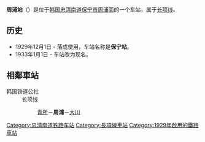 {{unreferenced|time=2014-07-05T04:01:56+00:00}}
{{朝鮮半島車站資訊
|公司色 = #0066b3
|文字色 = 
|站名 = 周浦站<br />{{lang|en|Jupo}}
|圖片 = 
|pxl = 
|圖片說明 =
|前一站 = [[青所站|青所]]
|前一站距離 = 4.3
|後一站距離 = 8.3
|後一站 = [[大川站_(忠清南道)|大川]]
|諺文 = 주포역
|朝鮮漢字 = 周浦驛
|文觀部式 =Jupo-yeok 
|馬-賴式 =
|副站名 = 
|車站編號 = 
|停站路線數 = 
|所屬公司 = [[韩国铁道公社|韩国铁道公社]]
|所屬路線 = [[长项线|长项线]]
|距離 = 79.3
|起點站 = [[天安站|天安]]
|所在地 =[[忠清南道|忠清南道]][[保宁市|保宁市]][[周浦面|周浦面]]
|車站構造 = 地面车站
|月台配置 = 
|啟用年月日 =1929年12月1日 
|廢站年月日 = 
|上下車人次 = 
|統計年度 = 
|轉車 = 
|備註 = 
|全寬備註 = 
}}

'''周浦站'''（{{kor|諺=주포역|漢=周浦驛|羅=Jupo yeok|f=y}}）是位于[[韩国|韩国]][[忠清南道|忠清南道]][[保宁市|保宁市]][[周浦面|周浦面]]的一个车站，属于[[长项线|长项线]]。

== 历史 ==
*1929年12月1日 - 落成使用，车站名称是'''保宁站'''。
*1933年1月1日 - 车站改为现名。

== 相鄰車站 ==
;韩国铁道公社
:长项线
::[[青所站|青所]]－'''周浦'''－[[大川站_(忠清南道)|大川]]

{{长项线}}

[[Category:忠清南道铁路车站|Category:忠清南道铁路车站]]
[[Category:長項線車站|Category:長項線車站]]
[[Category:1929年啟用的鐵路車站|Category:1929年啟用的鐵路車站]]